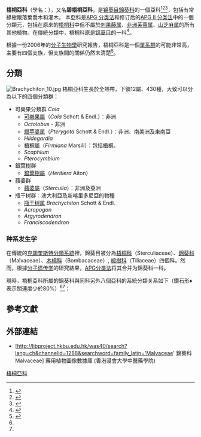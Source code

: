 {{Automatic Taxobox
| image=Sterculia foetida Blanco1.134.png
| image caption=[[香苹婆|香苹婆]] ''Sterculia foetida''
| taxon = Sterculioideae
| authority=[[Beilschm.|Beilschm.]], 1833
| type genus=[[蘋婆屬|蘋婆屬]]<br>''Sterculia''
| type genus authority=[[L.|L.]], 1753
| subdivision = [[#分類|見內文]]
}}
'''梧桐亞科'''（學名：{{lang|la|Sterculioideae}}），又名'''碧梧桐亞科'''，是[[锦葵目|锦葵目]][[錦葵科|錦葵科]]的一個亞科<ref name=APW-Sterculioideae>{{cite web | 1 =  | url = http://www.mobot.org/mobot/research/APweb/orders/malvalesweb.htm#Malvales | title = Angiosperm Phylogeny Website - Malvales | publisher = [[密蘇里植物園|Missouri Botanical Garden]] | accessdate = 2014-07-15 | language = en | archive-date = 2014-07-14 | archive-url = https://web.archive.org/web/20140714205519/http://www.mobot.org/mobot/research/apweb/orders/malvalesweb.htm#Malvales | dead-url = no }}</ref><ref name=APW-Malvales>{{cite web | url = http://www.mobot.org/MOBOT/research/APweb/ | title = Angiosperm Phylogeny Website | publisher = [[密蘇里植物園|Missouri Botanical Garden]] | accessdate = 2014-07-15 | language = en | archive-date = 2011-06-03 | archive-url = https://web.archive.org/web/20110603230449/http://www.mobot.org/MOBOT/research/APweb/ | dead-url = no }}</ref><ref name=GRIN>{{cite web | url = http://www.ars-grin.gov/cgi-bin/npgs/html/gnlist.pl?1755 | title = GRIN Taxonomy for Plants - Genera of Malvaceae subfam. Sterculioideae | publisher = [[美國農業部|United States Department of Agriculture]]}}</ref>，包括有常綠樹跟落葉喬木和灌木。
本亞科是[[APG_分类法|APG 分类法]]和修订后的[[APG_II_分类法|APG II 分类法]]中的一個分類元，包括在原來的[[梧桐科|梧桐科]]中但不屬於[[刺果藤属|刺果藤属]]、[[非洲芙蓉属|非洲芙蓉属]]、[[山芝麻属|山芝麻属]]的所有其他植物。在傳統分類中，梧桐科原是[[锦葵目|锦葵目]]的一科<ref name=Reveal-2012>{{cite journal |first=James L. |last=Reveal |year=2012 |title=An outline of a classification scheme for extant flowering plants |journal=Phytoneuron |volume=37 |pages=1–221 |url=http://www.plantsystematics.org/reveal/pbio/fam/MagnoliidaeOnLine.html |author= |access-date=2016-04-19 |archive-url=https://web.archive.org/web/20150924074410/http://www.plantsystematics.org/reveal/pbio/fam/MagnoliidaeOnLine.html |archive-date=2015-09-24 |dead-url=yes }}</ref>。

根據一份2006年的[[分子生物學|分子生物學]]研究報告，梧桐亞科是一個[[單系群|單系群]]的可能非常高，主要有四個支族，但支族間的關係仍然未清楚<ref name=wilkie06>{{cite journal | title=Phylogenetic Relationships within the Subfamily Sterculioideae (Malvaceae/Sterculiaceae-Sterculieae) Using the Chloroplast Gene ''ndhF'' | author= Wilkie, Peter; Clark, Alexandra; Pennington, R. Toby; Cheek, Martin; Bayer, Clemens; Wilcock, Chris C.| journal=Systematic Botany |year=2006|volume=31|issue=1 |pages=160–70 |doi=10.1600/036364406775971714}}</ref>。

==分類==
[[File:Brachychiton_10.jpg|thumb]]
梧桐亞科生長於全熱帶，下領12屬、430種，大致可以分為以下的四個分類群：
*可樂果分類群 ''Cola''
** [[可樂果屬|可樂果屬]]（''Cola'' Schott & Endl.）：非洲
** ''Octolobus'' - 非洲
** [[翅苹婆属|翅苹婆属]]（''Pterygota'' Schott & Endl.）：非洲、南美洲及東南亞
** ''Hildegardia''
** [[梧桐屬|梧桐屬]]（''Firmiana'' Marsili）：包括[[梧桐|梧桐]]。
** ''Scaphium''
** ''Pterocymbium''
* 銀葉樹群
** [[銀葉樹屬|銀葉樹屬]]（''Heritiera'' Aiton）
* 蘋婆群
** [[蘋婆屬|蘋婆屬]]（''Sterculia''）：非洲及亞洲
* 瓶干树群：澳大利亞及新喀里多尼亞的物種
** [[瓶干树属|瓶干树属]] ''Brachychiton'' Schott & Endl.
** ''Acropogon''
** ''Argyrodendron''
** ''Franciscodendron''

===种系发生学===
在傳統的[[克朗奎斯特系統|克朗奎斯特分類系統]]裡，錦葵目被分為[[梧桐科|梧桐科]]（Sterculiaceae）、[[錦葵科|錦葵科]]（Malvaceae）、[[木棉科|木棉科]]（Bombacaceae）, [[椴樹科|椴樹科]]（Tiliaceae）四個科。然而，根據[[分子遗传学|分子遗传学]]的研究結果，[[APG分类法|APG分类法]]将其合并为錦葵科一科。

現時，梧桐亞科所屬的錦葵科與同科另外八個亞科的系統分類关系如下（鑽石形♦表示關連度少於80%）<ref name=APW-Sterculioideae /><ref name=APW-Malvales />：
{{錦葵科支序分類法}}

==參考文獻==
{{reflist}}

==外部連結==
* [http://libproject.hkbu.edu.hk/was40/search?lang=ch&channelid=1288&searchword=family_latin='Malvaceae' 錦葵科 Malvaceae]{{Wayback|url=http://libproject.hkbu.edu.hk/was40/search?lang=ch&channelid=1288&searchword=family_latin%3D%27Malvaceae%27 |date=20160304124051 }} 藥用植物圖像數據庫 (香港浸會大學中醫藥學院)
{{Authority control}}
{{Taxonbar|from=Q159031}}

[[Category:梧桐亞科|]]